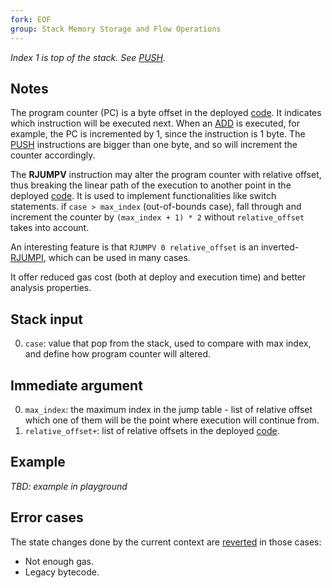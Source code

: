 ```yaml
---
fork: EOF
group: Stack Memory Storage and Flow Operations
---
```


*Index 1 is top of the stack. See [PUSH](/#60).*

## Notes

The program counter (PC) is a byte offset in the deployed [code](/about). It indicates which instruction will be executed next. When an [ADD](/#01) is executed, for example, the PC is incremented by 1, since the instruction is 1 byte. The [PUSH](/#60) instructions are bigger than one byte, and so will increment the counter accordingly.

The **RJUMPV** instruction may alter the program counter with relative offset, thus breaking the linear path of the execution to another point in the deployed [code](/about). It is used to implement functionalities like switch statements. if `case > max_index` (out-of-bounds case), fall through and increment the counter by `(max_index + 1) * 2` without `relative_offset` takes into account.

An interesting feature is that `RJUMPV 0 relative_offset` is an inverted-[RJUMPI](/#E1), which can be used in many cases.

It offer reduced gas cost (both at deploy and execution time) and better analysis properties.

## Stack input 

0. `case`: value that pop from the stack, used to compare with max index, and define how program counter will altered.

## Immediate argument

0. `max_index`: the maximum index in the jump table - list of relative offset which one of them will be the point where execution will continue from.
1. `relative_offset+`: list of relative offsets in the deployed [code](/about).

## Example

*TBD: example in playground*

## Error cases

The state changes done by the current context are [reverted](#FD) in those cases:
- Not enough gas.
- Legacy bytecode.
